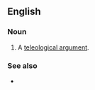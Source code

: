 ==English==

===Noun===
{{en-noun|arguments from design}}

# {{lb|en|theology}} A [[teleological argument]].

===See also===
* {{l|en|intelligent design}}